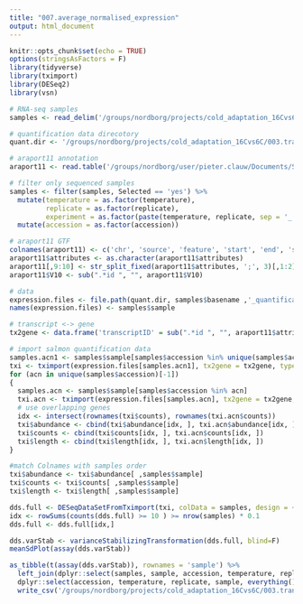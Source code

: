 ```yaml
---
title: "007.average_normalised_expression"
output: html_document
---
```


```r
knitr::opts_chunk$set(echo = TRUE)
options(stringsAsFactors = F)
library(tidyverse)
library(tximport)
library(DESeq2)
library(vsn)
```

```r
# RNA-seq samples
samples <- read_delim('/groups/nordborg/projects/cold_adaptation_16Cvs6C/003.transcriptome/001.8accessions/000.general_data/001.data/samples.txt', delim = '\t')

# quantification data direcotory
quant.dir <- '/groups/nordborg/projects/cold_adaptation_16Cvs6C/003.transcriptome/001.8accessions/001.transcript_quantification/003.results/001.quantification_salmon/'

# araport11 annotation
araport11 <- read.table('/groups/nordborg/user/pieter.clauw/Documents/Source/Araport11/Araport11_GFF3_genes_transposons.201606.ChrM_ChrC_FullName.gtf', sep = '\t')


```

```r
# filter only sequenced samples
samples <- filter(samples, Selected == 'yes') %>%
  mutate(temperature = as.factor(temperature),
         replicate = as.factor(replicate),
         experiment = as.factor(paste(temperature, replicate, sep = '_'))) %>%
  mutate(accession = as.factor(accession))
```


```r
# araport11 GTF
colnames(araport11) <- c('chr', 'source', 'feature', 'start', 'end', 'score', 'strand', 'frame', 'attributes')
araport11$attributes <- as.character(araport11$attributes)
araport11[,9:10] <- str_split_fixed(araport11$attributes, ';', 3)[,1:2]
araport11$V10 <- sub(".*id ", "", araport11$V10)
```


```r
# data
expression.files <- file.path(quant.dir, samples$basename ,'_quantification_salmon/quant.sf', fsep = '')
names(expression.files) <- samples$sample

# transcript <-> gene
tx2gene <- data.frame('transcriptID' = sub(".*id ", "", araport11$attributes), 'geneID' = araport11$V10)

# import salmon quantification data
samples.acn1 <- samples$sample[samples$accession %in% unique(samples$accession)[1]]
txi <- tximport(expression.files[samples.acn1], tx2gene = tx2gene, type = 'salmon', dropInfReps = T)
for (acn in unique(samples$accession)[-1])
{
  samples.acn <- samples$sample[samples$accession %in% acn]
  txi.acn <- tximport(expression.files[samples.acn], tx2gene = tx2gene, type = 'salmon', dropInfReps = T)
  # use overlapping genes
  idx <- intersect(rownames(txi$counts), rownames(txi.acn$counts))
  txi$abundance <- cbind(txi$abundance[idx, ], txi.acn$abundance[idx, ])
  txi$counts <- cbind(txi$counts[idx, ], txi.acn$counts[idx, ])
  txi$length <- cbind(txi$length[idx, ], txi.acn$length[idx, ])
}

#match Colnames with samples order
txi$abundance <- txi$abundance[ ,samples$sample]
txi$counts <- txi$counts[ ,samples$sample]
txi$length <- txi$length[ ,samples$sample]
```

```r
dds.full <- DESeqDataSetFromTximport(txi, colData = samples, design = ~  replicate + accession + temperature + replicate:temperature + accession:temperature)
idx <- rowSums(counts(dds.full) >= 10 ) >= nrow(samples) * 0.1
dds.full <- dds.full[idx,]
```

```r
dds.varStab <- varianceStabilizingTransformation(dds.full, blind=F)
meanSdPlot(assay(dds.varStab))
```

```r
as_tibble(t(assay(dds.varStab)), rownames = 'sample') %>%
  left_join(dplyr::select(samples, sample, accession, temperature, replicate), by = 'sample') %>%
  dplyr::select(accession, temperature, replicate, sample, everything()) %>%
  write_csv('/groups/nordborg/projects/cold_adaptation_16Cvs6C/003.transcriptome/001.8accessions/001.transcript_quantification/003.results/transcriptCounts_varianceStabilised.csv')

```



